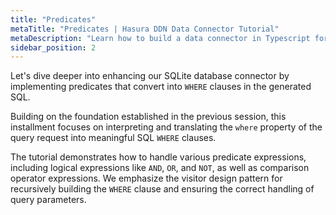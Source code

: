 ```yaml
---
title: "Predicates"
metaTitle: "Predicates | Hasura DDN Data Connector Tutorial"
metaDescription: "Learn how to build a data connector in Typescript for Hasura DDN"
sidebar_position: 2
---
```


Let's dive deeper into enhancing our SQLite database connector by implementing predicates that convert into `WHERE`
clauses in the generated SQL.

Building on the foundation established in the previous session, this installment focuses on interpreting and translating
the `where` property of the query request into meaningful SQL `WHERE` clauses.

The tutorial demonstrates how to handle various predicate expressions, including logical expressions like `AND`, `OR`,
and `NOT`, as well as comparison operator expressions. We emphasize the visitor design pattern for recursively building
the `WHERE` clause and ensuring the correct handling of query parameters.
